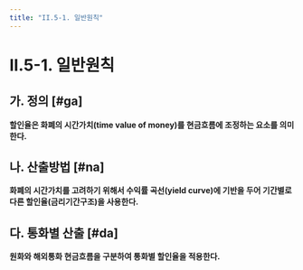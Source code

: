 ```yaml
---
title: "II.5-1. 일반원칙"
---
```

# II.5-1. 일반원칙

## 가. 정의 [#ga]
**할인율은 화폐의 시간가치(time value of money)를 <OverlayDemo id="현행추정" />현금흐름에 조정하는 요소를 의미한다.**


## 나. 산출방법 [#na]
**화폐의 시간가치를 고려하기 위해서 수익률 곡선(yield curve)에 기반을 두어 기간별로 다른 할인율(금리기간구조)을 사용한다.**


## 다. 통화별 산출 [#da]
**원화와 해외통화 현금흐름을 구분하여 통화별 할인율을 적용한다.**
